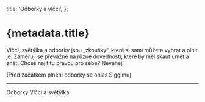   title: 'Odborky a vlčci',
};

# {metadata.title}

Vlčci, světýlka a odborky jsou „zkoušky“, které si sami můžete vybrat a
plnit je. Zaměřují se převážně na různé dovednosti, které by měl skaut
umět a znát. Chceš najít tu pravou pro sebe? Neváhej!

(Před začátkem plnění odborky se ohlas Siggimu)

***

<div className="font-skaut">
  <Link className="btn btn-outline m-1" target="_blank" rel="noopener noreferrer" href="https://odborky.skaut.cz/">Odborky</Link>
  <Link className="btn btn-outline m-1" target="_blank" rel="noopener noreferrer" href="https://vlcci.skaut.cz/">Vlčci a světýlka</Link>
</div>
